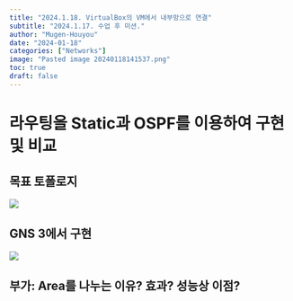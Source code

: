 ```yaml
---
title: "2024.1.18. VirtualBox의 VM에서 내부망으로 연결"
subtitle: "2024.1.17. 수업 후 미션."
author: "Mugen-Houyou"
date: "2024-01-18"
categories: ["Networks"]
image: "Pasted image 20240118141537.png"
toc: true
draft: false
---
```


# 라우팅을 Static과 OSPF를 이용하여 구현 및 비교

## 목표 토폴로지
![](Pasted image 20240118141537.png)

## GNS 3에서 구현
![](Pasted image 20240118142248.png)


## 부가: Area를 나누는 이유? 효과? 성능상 이점?
